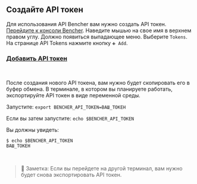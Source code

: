 ## Создайте API токен

Для использования API Bencher вам нужно создать API токен.
<a href="/console" target="_blank">Перейдите к консоли Bencher</a>.
Наведите мышью на свое имя в верхнем правом углу.
Должно появиться выпадающее меню. Выберите `Tokens`.
На странице API Tokens нажмите кнопку `➕ Add`.

### <a id="add-an-api-token" href="/auth/signup" target="_blank">Добавить API токен</a>
<br />

После создания нового API токена, вам нужно будет скопировать его в буфер обмена.
В терминале, в котором вы планируете работать, экспортируйте API токен в виде переменной среды.

Запустите: `export BENCHER_API_TOKEN=ВАШ_ТОКЕН`

Если вы затем запустите: `echo $BENCHER_API_TOKEN`

Вы должны увидеть:

```
$ echo $BENCHER_API_TOKEN
ВАШ_ТОКЕН
```

<br />

> 🐰 Заметка: Если вы перейдете на другой терминал, вам нужно будет снова экспортировать API токен.